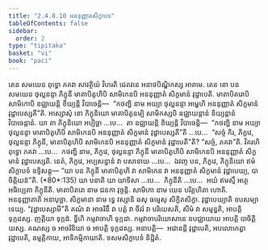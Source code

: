 ```yaml
---
title: "2.4.8.10 អននុញ្ញាតសិក្ខាបទ"
tableOfContents: false
sidebar:
  order: 2
type: "tipitaka"
basket: "vi"
book: "paci"
---
```



<DynamicBreadcrumb />

<Division number="1162" book="paci">

<Paragraph number="3393" book="paci">
តេន សមយេន ពុទ្ធោ ភគវា សាវត្ថិយំ វិហរតិ ជេតវនេ អនាថបិណ្ឌិកស្ស អារាមេ. តេន ខោ បន សមយេន ថុល្លនន្ទា ភិក្ខុនី មាតាបិតូហិបិ សាមិកេនបិ អននុញ្ញាតំ សិក្ខមានំ វុដ្ឋាបេតិ. មាតាបិតរោបិ សាមិកោបិ ឧជ្ឈាយន្តិ ខិយ្យន្តិ វិបាចេន្តិ—  “កថញ្ហិ នាម អយ្យា ថុល្លនន្ទា អម្ហេហិ អននុញ្ញាតំ សិក្ខមានំ វុដ្ឋាបេស្សតី”តិ.
</Paragraph>

<Paragraph number="3394" book="paci">
អស្សោសុំ ខោ ភិក្ខុនិយោ មាតាបិតូនម្បិ សាមិកស្សបិ ឧជ្ឈាយន្តានំ ខិយ្យន្តានំ វិបាចេន្តានំ. យា តា ភិក្ខុនិយោ អប្បិច្ឆា …បេ…  តា ឧជ្ឈាយន្តិ ខិយ្យន្តិ វិបាចេន្តិ—  “កថញ្ហិ នាម អយ្យា ថុល្លនន្ទា មាតាបិតូហិបិ សាមិកេនបិ អននុញ្ញាតំ សិក្ខមានំ វុដ្ឋាបេស្សតី”តិ …បេ…  “សច្ចំ កិរ, ភិក្ខវេ, ថុល្លនន្ទា ភិក្ខុនី, មាតាបិតូហិបិ សាមិកេនបិ អននុញ្ញាតំ សិក្ខមានំ វុដ្ឋាបេតី”តិ? “សច្ចំ, ភគវា”តិ. វិគរហិ ពុទ្ធោ ភគវា …បេ…  កថញ្ហិ នាម, ភិក្ខវេ, ថុល្លនន្ទា ភិក្ខុនី មាតាបិតូហិបិ សាមិកេនបិ អននុញ្ញាតំ សិក្ខមានំ វុដ្ឋាបេស្សតិ. នេតំ, ភិក្ខវេ, អប្បសន្នានំ វា បសាទាយ …បេ…  ឯវញ្ច បន, ភិក្ខវេ, ភិក្ខុនិយោ ឥមំ សិក្ខាបទំ ឧទ្ទិសន្តុ—
</Paragraph>

</Division>
<Division number="1163" book="paci">

<Paragraph number="3395" book="paci">
<Emphasis>“យា បន ភិក្ខុនី មាតាបិតូហិ វា សាមិកេន វា អននុញ្ញាតំ សិក្ខមានំ វុដ្ឋាបេយ្យ, បាចិត្តិយន៑”</Emphasis>តិ. (*80*:<Emphasis>135</Emphasis>)
</Paragraph>

</Division>
<Division number="1164" book="paci">

<Paragraph number="3396" book="paci">
<Emphasis>យា បនា</Emphasis>តិ យា យាទិសា …បេ…  <Emphasis>ភិក្ខុនី</Emphasis>តិ …បេ…  អយំ ឥមស្មឹ អត្ថេ អធិប្បេតា ភិក្ខុនីតិ.
</Paragraph>

<Paragraph number="3397" book="paci">
<Emphasis>មាតាបិតរោ</Emphasis> នាម ជនកា វុច្ចន្តិ. <Emphasis>សាមិកោ</Emphasis> នាម យេន បរិគ្គហិតា ហោតិ. <Emphasis>អននុញ្ញាតា</Emphasis>តិ អនាបុច្ឆា. <Emphasis>សិក្ខមានា</Emphasis> នាម ទ្វេ វស្សានិ ឆសុ ធម្មេសុ សិក្ខិតសិក្ខា. <Emphasis>វុដ្ឋាបេយ្យា</Emphasis>តិ ឧបសម្បាទេយ្យ.
</Paragraph>

<Paragraph number="3398" book="paci">
“វុដ្ឋាបេស្សាមី”តិ គណំ វា អាចរិនឹ វា បត្តំ វា ចីវរំ វា បរិយេសតិ, សីមំ វា សម្មន្នតិ, អាបត្តិ ទុក្កដស្ស. ញត្តិយា ទុក្កដំ. ទ្វីហិ កម្មវាចាហិ ទុក្កដា. កម្មវាចាបរិយោសានេ ឧបជ្ឈាយាយ អាបត្តិ បាចិត្តិយស្ស. គណស្ស ច អាចរិនិយា ច អាបត្តិ ទុក្កដស្ស.
</Paragraph>

</Division>
<Division number="1165" book="paci">

<Paragraph number="3399" book="paci">
អនាបត្តិ—  អជានន្តី វុដ្ឋាបេតិ, អបលោកេត្វា វុដ្ឋាបេតិ, ឧម្មត្តិកាយ, អាទិកម្មិកាយាតិ.

</Paragraph>
</Division>

<Paragraph number="3400" type="center" book="paci">
ទសមសិក្ខាបទំ និដ្ឋិតំ.
</Paragraph>